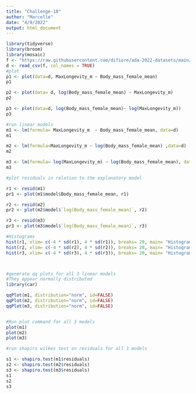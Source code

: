```yaml
---
title: "Challenge-10"
author: "Marcelle"
date: "4/9/2022"
output: html_document
---
```


```r

library(tidyverse)
library(broom)
library(mosaic)
f <- "https://raw.githubusercontent.com/difiore/ada-2022-datasets/main/KamilarAndCooperData.csv"
d <- read_csv(f, col_names = TRUE)
#plot 
p1 <- plot(data=d, MaxLongevity_m ~ Body_mass_female_mean)
p1

p2 <- plot(data= d, log(Body_mass_female_mean) ~ MaxLongevity_m)
p2

p3 <- plot(data=d, log(Body_mass_female_mean)~ log(MaxLongevity_m))
p3

#run linear models
m1 <- lm(formula= MaxLongevity_m  ~ Body_mass_female_mean, data=d)
m1

m2 <- lm(formula=MaxLongevity_m ~ log(Body_mass_female_mean) ,data=d)
m2

m3 <- lm(formula= log(MaxLongevity_m) ~ log(Body_mass_female_mean), data=d)
m3

#plot residuals in relation to the explanatory model

r1 <- resid(m1)
pr1 <- plot(m1$model$Body_mass_female_mean, r1)

r2 <- resid(m2)
pr2 <- plot(m2$model$`log(Body_mass_female_mean)`, r2)

r3 <- resid(m3)
pr3 <- plot(m3$model$`log(Body_mass_female_mean)`, r3)

#Histograms
hist(r1, xlim= c(-4 * sd(r1), 4 * sd(r1)), breaks= 20, main= "Histogram of Residuals")
hist(r2, xlim= c(-4 * sd(r2), 4 * sd(r2)), breaks= 20, main= "Histogram of Residuals")
hist(r3, xlim= c(-4 * sd(r3), 4 * sd(r3)), breaks= 20, main= "Histogram of Residuals")



#generate qq plots for all 3 linear models
#They appear normally distributed
library(car)

qqPlot(m1, distribution="norm", id=FALSE)
qqPlot(m2, distribution="norm", id=FALSE)
qqPlot(m3, distribution="norm", id=FALSE)


#Run plot command for all 3 models
plot(m1)
plot(m2)
plot(m3)

#run shapiro wilkes test on residuals for all 3 models

s1 <- shapiro.test(m1$residuals)
s2 <- shapiro.test(m2$residuals)
s3 <- shapiro.test(m3$residuals)
s1
s2
s3
```
